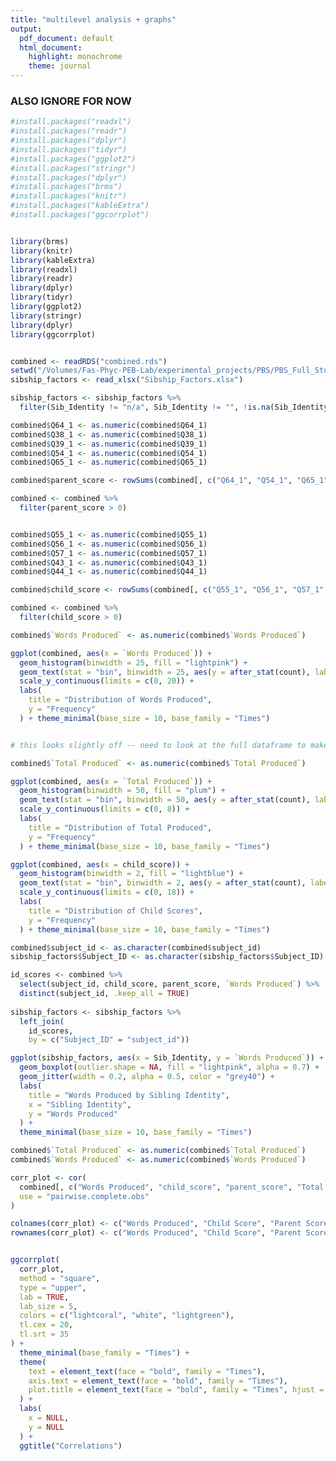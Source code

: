 ```yaml
---
title: "multilevel analysis + graphs"
output:
  pdf_document: default
  html_document:
    highlight: monochrome
    theme: journal
---
```

### ALSO IGNORE FOR NOW

```r

#install.packages("readxl")
#install.packages("readr")
#install.packages("dplyr")
#install.packages("tidyr")
#install.packages("ggplot2")
#install.packages("stringr")
#install.packages("dplyr")
#install.packages("brms")
#install.packages("knitr")
#install.packages("kableExtra")
#install.packages("ggcorrplot")


library(brms)
library(knitr)
library(kableExtra)
library(readxl)
library(readr)
library(dplyr)
library(tidyr)
library(ggplot2)
library(stringr)
library(dplyr)
library(ggcorrplot)


combined <- readRDS("combined.rds")
setwd("/Volumes/Fas-Phyc-PEB-Lab/experimental_projects/PBS/PBS_Full_Study/CN_Working_Folder/R/Survey")
sibship_factors <- read_xlsx("Sibship_Factors.xlsx")

sibship_factors <- sibship_factors %>%
  filter(Sib_Identity != "n/a", Sib_Identity != "", !is.na(Sib_Identity))

```

```r
combined$Q64_1 <- as.numeric(combined$Q64_1)
combined$Q38_1 <- as.numeric(combined$Q38_1)
combined$Q39_1 <- as.numeric(combined$Q39_1)
combined$Q54_1 <- as.numeric(combined$Q54_1)
combined$Q65_1 <- as.numeric(combined$Q65_1)

combined$parent_score <- rowSums(combined[, c("Q64_1", "Q54_1", "Q65_1", "Q38_1", "Q39_1")], na.rm = TRUE)

combined <- combined %>%
  filter(parent_score > 0)


combined$Q55_1 <- as.numeric(combined$Q55_1)
combined$Q56_1 <- as.numeric(combined$Q56_1)
combined$Q57_1 <- as.numeric(combined$Q57_1)
combined$Q43_1 <- as.numeric(combined$Q43_1)
combined$Q44_1 <- as.numeric(combined$Q44_1)

combined$child_score <- rowSums(combined[, c("Q55_1", "Q56_1", "Q57_1", "Q43_1", "Q44_1")], na.rm = TRUE)

combined <- combined %>%
  filter(child_score > 0)

```

```r
combined$`Words Produced` <- as.numeric(combined$`Words Produced`)

ggplot(combined, aes(x = `Words Produced`)) + 
  geom_histogram(binwidth = 25, fill = "lightpink") +
  geom_text(stat = "bin", binwidth = 25, aes(y = after_stat(count), label = ifelse(after_stat(count) == 0, "", after_stat(count)), vjust = -0.5)) +
  scale_y_continuous(limits = c(0, 20)) +
  labs(
    title = "Distribution of Words Produced",
    y = "Frequency"
  ) + theme_minimal(base_size = 10, base_family = "Times")


# this looks slightly off -- need to look at the full dataframe to make sure nothings weird
```
```r
combined$`Total Produced` <- as.numeric(combined$`Total Produced`)

ggplot(combined, aes(x = `Total Produced`)) + 
  geom_histogram(binwidth = 50, fill = "plum") +
  geom_text(stat = "bin", binwidth = 50, aes(y = after_stat(count), label = ifelse(after_stat(count) == 0, "", after_stat(count)), vjust = -0.5)) +
  scale_y_continuous(limits = c(0, 8)) +
  labs(
    title = "Distribution of Total Produced",
    y = "Frequency"
  ) + theme_minimal(base_size = 10, base_family = "Times")

```

```r
ggplot(combined, aes(x = child_score)) + 
  geom_histogram(binwidth = 2, fill = "lightblue") +
  geom_text(stat = "bin", binwidth = 2, aes(y = after_stat(count), label = ifelse(after_stat(count) == 0, "", after_stat(count)), vjust = -0.5)) +
  scale_y_continuous(limits = c(0, 18)) +
  labs(
    title = "Distribution of Child Scores",
    y = "Frequency"
  ) + theme_minimal(base_size = 10, base_family = "Times")
```

```r

combined$subject_id <- as.character(combined$subject_id)
sibship_factors$Subject_ID <- as.character(sibship_factors$Subject_ID)

id_scores <- combined %>%
  select(subject_id, child_score, parent_score, `Words Produced`) %>%
  distinct(subject_id, .keep_all = TRUE)
 
sibship_factors <- sibship_factors %>%
  left_join(
    id_scores,
    by = c("Subject_ID" = "subject_id"))

```

```r
ggplot(sibship_factors, aes(x = Sib_Identity, y = `Words Produced`)) +
  geom_boxplot(outlier.shape = NA, fill = "lightpink", alpha = 0.7) +
  geom_jitter(width = 0.2, alpha = 0.5, color = "grey40") + 
  labs(
    title = "Words Produced by Sibling Identity",
    x = "Sibling Identity",
    y = "Words Produced"
  ) +
  theme_minimal(base_size = 10, base_family = "Times")
```
```r

combined$`Total Produced` <- as.numeric(combined$`Total Produced`)
combined$`Words Produced` <- as.numeric(combined$`Words Produced`)

corr_plot <- cor(
  combined[, c("Words Produced", "child_score", "parent_score", "Total Produced")],
  use = "pairwise.complete.obs"
)

colnames(corr_plot) <- c("Words Produced", "Child Score", "Parent Score", "Total Produced")
rownames(corr_plot) <- c("Words Produced", "Child Score", "Parent Score", "Total Produced")


ggcorrplot(
  corr_plot,
  method = "square",
  type = "upper",
  lab = TRUE,
  lab_size = 5,
  colors = c("lightcoral", "white", "lightgreen"),
  tl.cex = 20,
  tl.srt = 35
) +
  theme_minimal(base_family = "Times") +
  theme(
    text = element_text(face = "bold", family = "Times"),
    axis.text = element_text(face = "bold", family = "Times"),
    plot.title = element_text(face = "bold", family = "Times", hjust = 0.5)
  ) +
  labs(
    x = NULL,   
    y = NULL   
  ) +
  ggtitle("Correlations")
```


